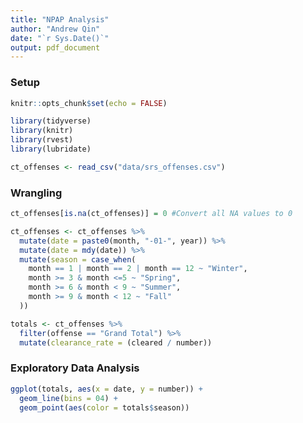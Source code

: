 ```yaml
---
title: "NPAP Analysis"
author: "Andrew Qin"
date: "`r Sys.Date()`"
output: pdf_document
---
```


### Setup

```r
knitr::opts_chunk$set(echo = FALSE)
```

```r
library(tidyverse)
library(knitr)
library(rvest)
library(lubridate)
```

```r
ct_offenses <- read_csv("data/srs_offenses.csv")
```

### Wrangling

```r
ct_offenses[is.na(ct_offenses)] = 0 #Convert all NA values to 0
```

```r
ct_offenses <- ct_offenses %>% 
  mutate(date = paste0(month, "-01-", year)) %>% 
  mutate(date = mdy(date)) %>% 
  mutate(season = case_when(
    month == 1 | month == 2 | month == 12 ~ "Winter", 
    month >= 3 & month <=5 ~ "Spring", 
    month >= 6 & month < 9 ~ "Summer", 
    month >= 9 & month < 12 ~ "Fall"
  ))
```


```r
totals <- ct_offenses %>% 
  filter(offense == "Grand Total") %>% 
  mutate(clearance_rate = (cleared / number))
```



### Exploratory Data Analysis

```r
ggplot(totals, aes(x = date, y = number)) + 
  geom_line(bins = 04) + 
  geom_point(aes(color = totals$season)) 
```



